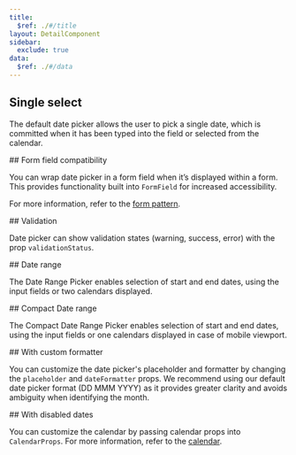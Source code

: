 ```yaml
---
title:
  $ref: ./#/title
layout: DetailComponent
sidebar:
  exclude: true
data:
  $ref: ./#/data
---
```


<LivePreviewControls>
<LivePreview componentName="date-picker" exampleName="SingleSelect">

## Single select

The default date picker allows the user to pick a single date, which is committed when it has been typed into the field or selected from the calendar.

</LivePreview>
<LivePreview componentName="date-picker" exampleName="WithFormField">
## Form field compatibility

You can wrap date picker in a form field when it’s displayed within a form. This provides functionality built into `FormField` for increased accessibility.

For more information, refer to the [form pattern](/salt/patterns/forms).

</LivePreview>
<LivePreview componentName="date-picker" exampleName="WithValidation">
## Validation

Date picker can show validation states (warning, success, error) with the prop `validationStatus`.

</LivePreview>
<LivePreview componentName="date-picker" exampleName="Range">
## Date range

The Date Range Picker enables selection of start and end dates, using the input fields or two calendars displayed.

</LivePreview>

<LivePreview componentName="date-picker" exampleName="CompactRange">
## Compact Date range

The Compact Date Range Picker enables selection of start and end dates, using the input fields or one calendars displayed in case of mobile viewport.

</LivePreview>

<LivePreview componentName="date-picker" exampleName="CustomFormatter">
## With custom formatter

You can customize the date picker's placeholder and formatter by changing the `placeholder` and `dateFormatter` props.
We recommend using our default date picker format (DD MMM YYYY) as it provides greater clarity and avoids ambiguity when identifying the month.

</LivePreview>
<LivePreview componentName="date-picker" exampleName="WithDisabledDates">
## With disabled dates

You can customize the calendar by passing calendar props into `CalendarProps`.
For more information, refer to the [calendar](/salt/components/calendar).

</LivePreview>
</LivePreviewControls>
